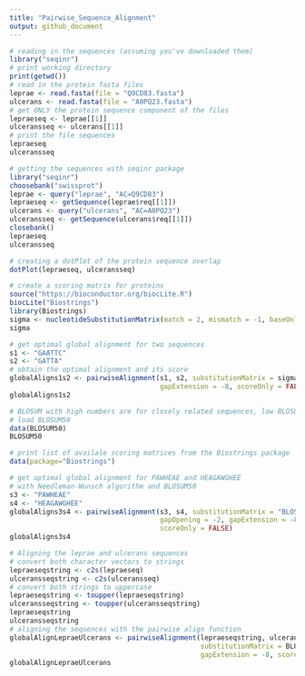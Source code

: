 ```yaml
---
title: "Pairwise_Sequence_Alignment"
output: github_document
---
```


```r
# reading in the sequences (assuming you've downloaded them)
library("seqinr")
# print working directory
print(getwd())
# read in the protein fasta files
leprae <- read.fasta(file = "Q9CD83.fasta")
ulcerans <- read.fasta(file = "A0PQ23.fasta")
# get ONLY the protein sequence component of the files
lepraeseq <- leprae[[1]]
ulceransseq <- ulcerans[[1]]
# print the file sequences
lepraeseq
ulceransseq
```

```r
# getting the sequences with seqinr package
library("seqinr")
choosebank("swissprot")
leprae <- query("leprae", "AC=Q9CD83")
lepraeseq <- getSequence(leprae$req[[1]])
ulcerans <- query("ulcerans", "AC=A0PQ23")
ulceransseq <- getSequence(ulcerans$req[[1]])
closebank()
lepraeseq
ulceransseq
```

```r
# creating a dotPlot of the protein sequence overlap
dotPlot(lepraeseq, ulceransseq)
```

```r
# create a scoring matrix for proteins
source("https://bioconductor.org/biocLite.R")
biocLite("Biostrings")
library(Biostrings)
sigma <- nucleotideSubstitutionMatrix(match = 2, mismatch = -1, baseOnly = TRUE)
sigma
```

```r
# get optimal global alignment for two sequences
s1 <- "GAATTC"
s2 <- "GATTA"
# obtain the optimal alignment and its score
globalAligns1s2 <- pairwiseAlignment(s1, s2, substitutionMatrix = sigma, gapOpening = -2, 
                                     gapExtension = -8, scoreOnly = FALSE)
globalAligns1s2

```

```r
# BLOSUM with high numbers are for closely related sequences, low BLOSUM is for different sequences
# load BLOSUM50
data(BLOSUM50)
BLOSUM50
```

```r
# print list of availale scoring matrices from the Biostrings package
data(package="Biostrings")
```

```r
# get optimal global alignment for PAWHEAE and HEAGAWGHEE
# with Needleman-Wunsch algorithm and BLOSUM50
s3 <- "PAWHEAE"
s4 <- "HEAGAWGHEE"
globalAligns3s4 <- pairwiseAlignment(s3, s4, substitutionMatrix = "BLOSUM50",
                                     gapOpening = -2, gapExtension = -8, 
                                     scoreOnly = FALSE)
globalAligns3s4
```

```r
# Aligning the leprae and ulcerans sequences
# convert both character vectors to strings
lepraeseqstring <- c2s(lepraeseq)
ulceransseqstring <- c2s(ulceransseq)
# convert both strings to uppercase
lepraeseqstring <- toupper(lepraeseqstring)
ulceransseqstring <- toupper(ulceransseqstring)
lepraeseqstring
ulceransseqstring
# aligning the sequences with the pairwise align function
globalAlignLepraeUlcerans <- pairwiseAlignment(lepraeseqstring, ulceransseqstring, 
                                               substitutionMatrix = BLOSUM50, gapOpening = -2, 
                                               gapExtension = -8, scoreOnly = FALSE)
globalAlignLepraeUlcerans
```













